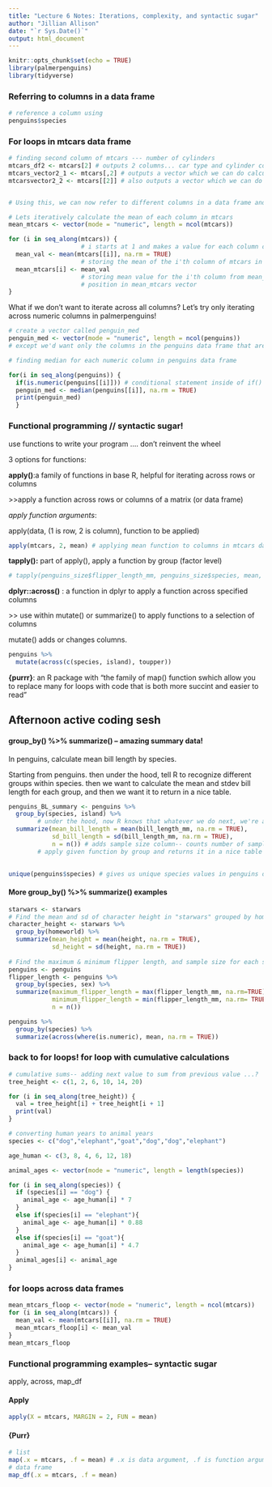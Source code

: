 ```yaml
---
title: "Lecture 6 Notes: Iterations, complexity, and syntactic sugar"
author: "Jillian Allison"
date: "`r Sys.Date()`"
output: html_document
---
```


```r
knitr::opts_chunk$set(echo = TRUE)
library(palmerpenguins)
library(tidyverse)
```

### Referring to columns in a data frame

```r
# reference a column using 
penguins$species 

```

### For loops in mtcars data frame

```r
# finding second column of mtcars --- number of cylinders 
mtcars_df2 <- mtcars[2] # outputs 2 columns... car type and cylinder column -- class = data frame
mtcars_vector2_1 <- mtcars[,2] # outputs a vector which we can do calculations on -- class = vector
mtcarsvector2_2 <- mtcars[[2]] # also outputs a vector which we can do calculations on -- class = vector


# Using this, we can now refer to different columns in a data frame and loop through them! 

# Lets iteratively calculate the mean of each column in mtcars 
mean_mtcars <- vector(mode = "numeric", length = ncol(mtcars))

for (i in seq_along(mtcars)) {        
                    # i starts at 1 and makes a value for each column of mtcars
  mean_val <- mean(mtcars[[i]], na.rm = TRUE) 
                    # storing the mean of the i'th column of mtcars in intermediate object mean_val 
  mean_mtcars[i] <- mean_val
                    # storing mean value for the i'th column from mean_val object and populating i'th
                    # position in mean_mtcars vector 
}
```

What if we don't want to iterate across all columns? Let's try only iterating across numeric columns in palmerpenguins!

```r
# create a vector called penguin_med
penguin_med <- vector(mode = "numeric", length = ncol(penguins)) 
# except we'd want only the columns in the penguins data frame that are numeric! which would take code that would distract me from class if i tried to write it. so sorry future jill

# finding median for each numeric column in penguins data frame 

for(i in seq_along(penguins)) { 
  if(is.numeric(penguins[[i]])) # conditional statement inside of if()
  penguin_med <- median(penguins[[i]], na.rm = TRUE)
  print(penguin_med)
  }
```

### Functional programming // syntactic sugar!

use functions to write your program .... don't reinvent the wheel

3 options for functions:

**apply()**:a family of functions in base R, helpful for iterating across rows or columns

\>\>apply a function across rows or columns of a matrix (or data frame)

*apply function arguments*:

apply(data, (1 is row, 2 is column), function to be applied)

```r
apply(mtcars, 2, mean) # applying mean function to columns in mtcars data frame 
```

**tapply():** part of apply(), apply a function by group (factor level)

```r
# tapply(penguins_size$flipper_length_mm, penguins_size$species, mean, na.rm = TRUE)
```

**dplyr::across()** : a function in dplyr to apply a function across specified columns

\>\> use within mutate() or summarize() to apply functions to a selection of columns

mutate() adds or changes columns.

```r
penguins %>% 
  mutate(across(c(species, island), toupper))
```

**{purrr}**: an R package with "the family of map() function swhich allow you to replace many for loops with code that is both more succint and easier to read"

## Afternoon active coding sesh 

#### group_by() %\>% summarize() -- amazing summary data!

In penguins, calculate mean bill length by species.

Starting from penguins. then under the hood, tell R to recognize different groups within species. then we want to calculate the mean and stdev bill length for each group, and then we want it to return in a nice table.

```r
penguins_BL_summary <- penguins %>% 
  group_by(species, island) %>%  
        # under the hood, now R knows that whatever we do next, we're assuming that we want          to apply it by group species 
  summarize(mean_bill_length = mean(bill_length_mm, na.rm = TRUE), 
            sd_bill_length = sd(bill_length_mm, na.rm = TRUE), 
            n = n()) # adds sample size column-- counts number of samples in each row 
        # apply given function by group and returns it in a nice table 

  
unique(penguins$species) # gives us unique species values in penguins data frame 
```

#### More group_by() %\>% summarize() examples

```r
starwars <- starwars
# Find the mean and sd of character height in "starwars" grouped by homeworld 
character_height <- starwars %>% 
  group_by(homeworld) %>% 
  summarize(mean_height = mean(height, na.rm = TRUE),
            sd_height = sd(height, na.rm = TRUE)) 
  
# Find the maximum & minimum flipper length, and sample size for each species of penguins 
penguins <- penguins
flipper_length <- penguins %>% 
  group_by(species, sex) %>%
  summarize(maximum_flipper_length = max(flipper_length_mm, na.rm=TRUE),
            minimum_flipper_length = min(flipper_length_mm, na.rm= TRUE),
            n = n())

penguins %>% 
  group_by(species) %>%
  summarize(across(where(is.numeric), mean, na.rm = TRUE))
```

### back to for loops! for loop with cumulative calculations

```r
# cumulative sums-- adding next value to sum from previous value ...? 
tree_height <- c(1, 2, 6, 10, 14, 20)

for (i in seq_along(tree_height)) {
  val = tree_height[i] + tree_height[i + 1]
  print(val)
}


```

```r
# converting human years to animal years
species <- c("dog","elephant","goat","dog","dog","elephant") 

age_human <- c(3, 8, 4, 6, 12, 18)

animal_ages <- vector(mode = "numeric", length = length(species))

for (i in seq_along(species)) {
  if (species[i] == "dog") {
    animal_age <- age_human[i] * 7 
  }
  else if(species[i] == "elephant"){
    animal_age <- age_human[i] * 0.88 
  }
  else if(species[i] == "goat"){
    animal_age <- age_human[i] * 4.7
  }
  animal_ages[i] <- animal_age
}
```

### for loops across data frames

```r
mean_mtcars_floop <- vector(mode = "numeric", length = ncol(mtcars))
for (i in seq_along(mtcars)) {
  mean_val <- mean(mtcars[[i]], na.rm = TRUE)
  mean_mtcars_floop[i] <- mean_val
}
mean_mtcars_floop
```

### Functional programming examples-- syntactic sugar 

apply, across, map_df

#### Apply

```r
apply(X = mtcars, MARGIN = 2, FUN = mean)
```

#### {Purr} 

```r
# list
map(.x = mtcars, .f = mean) # .x is data argument, .f is function argument
# data frame 
map_df(.x = mtcars, .f = mean)
```
